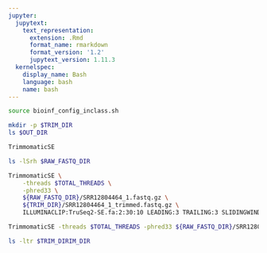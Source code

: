 ```yaml
---
jupyter:
  jupytext:
    text_representation:
      extension: .Rmd
      format_name: rmarkdown
      format_version: '1.2'
      jupytext_version: 1.11.3
  kernelspec:
    display_name: Bash
    language: bash
    name: bash
---
```


```bash
source bioinf_config_inclass.sh
```

```bash
mkdir -p $TRIM_DIR
ls $OUT_DIR
```

```bash
TrimmomaticSE
```

```bash
ls -lSrh $RAW_FASTQ_DIR
```

```bash
TrimmomaticSE \
    -threads $TOTAL_THREADS \
    -phred33 \
    ${RAW_FASTQ_DIR}/SRR12804464_1.fastq.gz \
    ${TRIM_DIR}/SRR12804464_1_trimmed.fastq.gz \
    ILLUMINACLIP:TruSeq2-SE.fa:2:30:10 LEADING:3 TRAILING:3 SLIDINGWINDOW:4:15 MINLEN:36
```

```bash
TrimmomaticSE -threads $TOTAL_THREADS -phred33 ${RAW_FASTQ_DIR}/SRR12804464_1.fastq.gz ${TRIM_DIR}/SRR12804464_1_trimmed.fastq.gz ILLUMINACLIP:TruSeq2-SE.fa:2:30:10 LEADING:3 TRAILING:3 SLIDINGWINDOW:4:15 MINLEN:36
```

```bash
ls -ltr $TRIM_DIRIM_DIR
```
